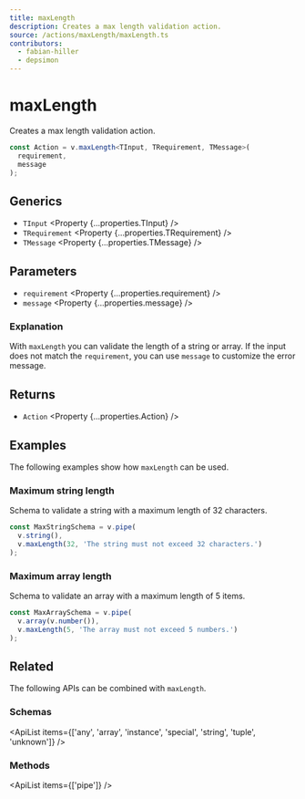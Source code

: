```yaml
---
title: maxLength
description: Creates a max length validation action.
source: /actions/maxLength/maxLength.ts
contributors:
  - fabian-hiller
  - depsimon
---
```



# maxLength

Creates a max length validation action.

```ts
const Action = v.maxLength<TInput, TRequirement, TMessage>(
  requirement,
  message
);
```

## Generics

- `TInput` <Property {...properties.TInput} />
- `TRequirement` <Property {...properties.TRequirement} />
- `TMessage` <Property {...properties.TMessage} />

## Parameters

- `requirement` <Property {...properties.requirement} />
- `message` <Property {...properties.message} />

### Explanation

With `maxLength` you can validate the length of a string or array. If the input does not match the `requirement`, you can use `message` to customize the error message.

## Returns

- `Action` <Property {...properties.Action} />

## Examples

The following examples show how `maxLength` can be used.

### Maximum string length

Schema to validate a string with a maximum length of 32 characters.

```ts
const MaxStringSchema = v.pipe(
  v.string(),
  v.maxLength(32, 'The string must not exceed 32 characters.')
);
```

### Maximum array length

Schema to validate an array with a maximum length of 5 items.

```ts
const MaxArraySchema = v.pipe(
  v.array(v.number()),
  v.maxLength(5, 'The array must not exceed 5 numbers.')
);
```

## Related

The following APIs can be combined with `maxLength`.

### Schemas

<ApiList
  items={['any', 'array', 'instance', 'special', 'string', 'tuple', 'unknown']}
/>

### Methods

<ApiList items={['pipe']} />
